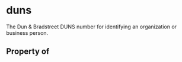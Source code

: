  

# duns

The Dun &amp; Bradstreet DUNS number for identifying an organization or business person.

## Property of



